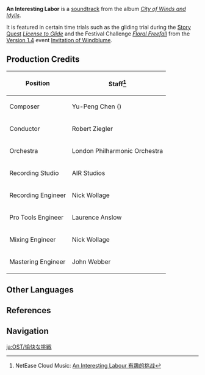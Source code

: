 {{Soundtrack Infobox
|title          =
|image          = City of Winds and Idylls.png
|album          = City of Winds and Idylls
|disc           = 1
|number         = 16
|featured       =
|featured2      =
|featured3      =
|featured_disc  =
|featured_disc2 =
|featured_disc3 =
|youtube_id     = AALrH26HAmw
|youtube_time   = 1353
|spotify_id     = 3gfwkNVrHkl5uyoApB7lmx
|played_in      = Gliding Challenge; Dialogue
|during         = Time-limited challenges
|domain         =
|previous       = Welp, Didn't Expect That
|next           = Make Haste, Partner
}}
'''An Interesting Labor''' is a [[soundtrack]] from the album ''[[City of Winds and Idylls]]''.

It is featured in certain time trials such as the gliding trial during the [[Story Quest]] ''[[License to Glide]]'' and the Festival Challenge ''[[Invitation of Windblume/Festive Challenges#Floral Freefall|Floral Freefall]]'' from the [[Version 1.4]] event [[Invitation of Windblume]].

==Production Credits==
{| class="wikitable" style="text-align:left; height:0.5em"
! Position
! Staff<ref>NetEase Cloud Music: [https://music.163.com/#/song?id=1481390532 An Interesting Labour 有趣的挑战]</ref>
|-
! Composer
| Yu-Peng Chen ({{zh|陈致逸}})
|-
! Conductor
| Robert Ziegler
|-
! Orchestra
| London Philharmonic Orchestra
|-
! Recording Studio
| AIR Studios
|-
! Recording Engineer
| Nick Wollage
|-
! Pro Tools Engineer
| Laurence Anslow
|-
! Mixing Engineer
| Nick Wollage
|-
! Mastering Engineer
| John Webber
|}

==Other Languages==
{{Other Languages
|en      = An Interesting Labor
|zhs     = 有趣的挑战
|zhs_rm  = Yǒuqù de Tiǎozhàn
|zht     = 有趣的挑戰
|zht_rm  = Yǒuqù de Tiǎozhàn
|zh_tl   = An Interesting Challenge
|ja      = 愉快な挑戦
|ja_rm   = Yukai-na Chousen
|ja_tl   = A Pleasant Challenge
|tr      = 
|tr_tl   = 
|it      = 
|it_tl   = 
}}

==References==
{{Reflist}}

==Navigation==
{{Soundtrack Navbox|City of Winds and Idylls}}

[[ja:OST/愉快な挑戦]]